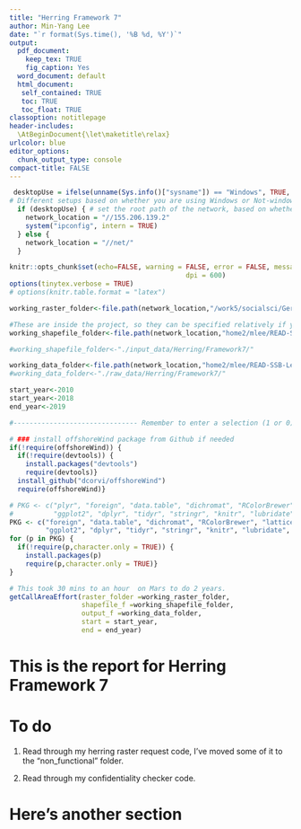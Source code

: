 ```yaml
---
title: "Herring Framework 7"
author: Min-Yang Lee
date: "`r format(Sys.time(), '%B %d, %Y')`" 
output:
  pdf_document:
    keep_tex: TRUE
    fig_caption: Yes
  word_document: default
  html_document: 
   self_contained: TRUE
   toc: TRUE
   toc_float: TRUE
classoption: notitlepage
header-includes: 
  \AtBeginDocument{\let\maketitle\relax}
urlcolor: blue
editor_options:
  chunk_output_type: console
compact-title: FALSE
---
```



```r
 desktopUse = ifelse(unname(Sys.info()["sysname"]) == "Windows", TRUE, FALSE)
# Different setups based on whether you are using Windows or Not-windows
  if (desktopUse) { # set the root path of the network, based on whether on desktop or server
    network_location = "//155.206.139.2"
    system("ipconfig", intern = TRUE)
  } else {
    network_location = "//net/"
  }

knitr::opts_chunk$set(echo=FALSE, warning = FALSE, error = FALSE, message = FALSE, comment = FALSE, cache = FALSE, progress = TRUE, verbose = FALSE, 
											dpi = 600)
options(tinytex.verbose = TRUE)
# options(knitr.table.format = "latex")

working_raster_folder<-file.path(network_location,"/work5/socialsci/Geret_Rasters/Data/individualrasters")

#These are inside the project, so they can be specified relatively if you want.
working_shapefile_folder<-file.path(network_location,"home2/mlee/READ-SSB-Lee-Raster_requests/input_data/Herring/Framework7")

#working_shapefile_folder<-"./input_data/Herring/Framework7/"

working_data_folder<-file.path(network_location,"home2/mlee/READ-SSB-Lee-Raster_requests/raw_data/Herring/Framework7")
#working_data_folder<-"./raw_data/Herring/Framework7/"

start_year<-2010
start_year<-2018
end_year<-2019
```	

```r
#------------------------------- Remember to enter a selection (1 or 0) to sign into Google in this code chunk -------------------------------# 

# ### install offshoreWind package from Github if needed
if(!require(offshoreWind)) {
  if(!require(devtools)) {
    install.packages("devtools")
    require(devtools)}
  install_github("dcorvi/offshoreWind")
  require(offshoreWind)}

# PKG <- c("plyr", "foreign", "data.table", "dichromat", "RColorBrewer", "lattice", "scales",  "openxlsx", "sp", "rgdal",
#          "ggplot2", "dplyr", "tidyr", "stringr", "knitr", "lubridate", "devtools", "RODBC",  "googledrive", "googlesheets4") # remove plyr because of conflicts
PKG <- c("foreign", "data.table", "dichromat", "RColorBrewer", "lattice", "scales",  "openxlsx", "sp", "rgdal", "raster",
         "ggplot2", "dplyr", "tidyr", "stringr", "knitr", "lubridate", "devtools", "RODBC",  "googledrive", "googlesheets4")
for (p in PKG) {
  if(!require(p,character.only = TRUE)) {
    install.packages(p)
    require(p,character.only = TRUE)}
}
```




```r
# This took 30 mins to an hour  on Mars to do 2 years.
getCallAreaEffort(raster_folder =working_raster_folder,
                  shapefile_f =working_shapefile_folder,
                  output_f =working_data_folder,
                  start = start_year,
                  end = end_year) 
```	

# This is the report for Herring Framework 7

# To do
1. Read through my herring raster request code, I've moved some of it to the "non_functional" folder.

1. Read through my confidentiality checker code.
 


# Here's another section

